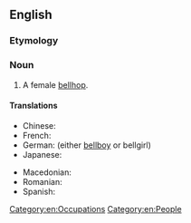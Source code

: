 ==English==

===Etymology===
{{compound|en|bell|girl}}

===Noun===
{{en-noun}}

# A female [[bellhop]].

====Translations====
{{trans-top|a female bellhop}}
* Chinese: {{t|cmn|女性服务生|tr=nuxing fuwu-sheng}}
* French: {{t+|fr|chasseuse|f}}
* German: {{t+|de|Hotelpage}} (either [[bellboy]] or bellgirl)
* Japanese: {{t|ja|ベルガール|tr=berugāru}}
{{trans-mid}}
* Macedonian: {{t|mk|портирка|f|tr=pórtirka}}
* Romanian: {{t|ro|fată de serviciu|f}}
* Spanish: {{t+|es|botones|m|f}}
{{trans-bottom}}

[[Category:en:Occupations]]
[[Category:en:People]]